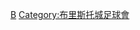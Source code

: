 {{Catnav|頁面分類|...|英國足球|英格蘭足球|效力英格蘭球會的球員}}

[[Category:效力英格蘭球會的球員|B]]
[[Category:布里斯托城足球會|Category:布里斯托城足球會]]